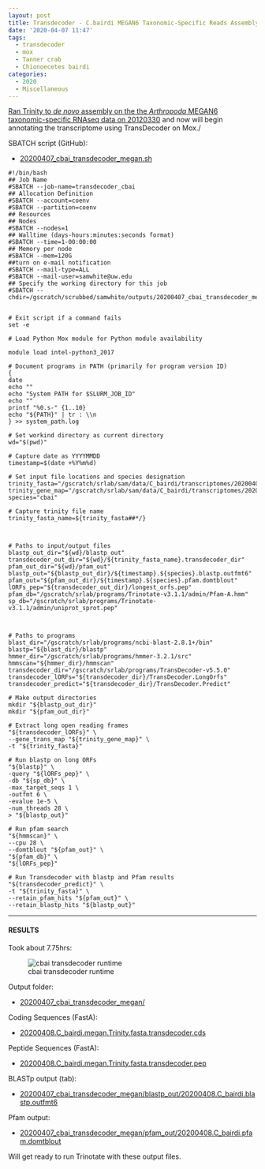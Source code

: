 ```yaml
---
layout: post
title: Transdecoder - C.bairdi MEGAN6 Taxonomic-Specific Reads Assembly from 20200330
date: '2020-04-07 11:47'
tags:
  - transdecoder
  - mox
  - Tanner crab
  - Chionoecetes bairdi
categories:
  - 2020
  - Miscellaneous
---
```

[Ran Trinity to _de novo_ assembly on the the _Arthropoda_ MEGAN6 taxonomic-specific RNAseq data on 20120330](https://robertslab.github.io/sams-notebook/posts/2020/2020-03-30-Transcriptome-Assembly-C.bairdi-with-MEGAN6-Taxonomy-specific-Reads-with-Trinity-on-Mox.html) and now will begin annotating the transcriptome using TransDecoder on Mox./



SBATCH script (GitHub):

- [20200407_cbai_transdecoder_megan.sh](https://github.com/RobertsLab/sams-notebook/blob/master/sbatch_scripts/20200407_cbai_transdecoder_megan.sh)

```shell
#!/bin/bash
## Job Name
#SBATCH --job-name=transdecoder_cbai
## Allocation Definition
#SBATCH --account=coenv
#SBATCH --partition=coenv
## Resources
## Nodes
#SBATCH --nodes=1
## Walltime (days-hours:minutes:seconds format)
#SBATCH --time=1-00:00:00
## Memory per node
#SBATCH --mem=120G
##turn on e-mail notification
#SBATCH --mail-type=ALL
#SBATCH --mail-user=samwhite@uw.edu
## Specify the working directory for this job
#SBATCH --chdir=/gscratch/scrubbed/samwhite/outputs/20200407_cbai_transdecoder_megan


# Exit script if a command fails
set -e

# Load Python Mox module for Python module availability

module load intel-python3_2017

# Document programs in PATH (primarily for program version ID)
{
date
echo ""
echo "System PATH for $SLURM_JOB_ID"
echo ""
printf "%0.s-" {1..10}
echo "${PATH}" | tr : \\n
} >> system_path.log

# Set workind directory as current directory
wd="$(pwd)"

# Capture date as YYYYMMDD
timestamp=$(date +%Y%m%d)

# Set input file locations and species designation
trinity_fasta="/gscratch/srlab/sam/data/C_bairdi/transcriptomes/20200408.C_bairdi.megan.Trinity.fasta"
trinity_gene_map="/gscratch/srlab/sam/data/C_bairdi/transcriptomes/20200408.C_bairdi.megan.Trinity.fasta.gene_trans_map"
species="cbai"

# Capture trinity file name
trinity_fasta_name=${trinity_fasta##*/}



# Paths to input/output files
blastp_out_dir="${wd}/blastp_out"
transdecoder_out_dir="${wd}/${trinity_fasta_name}.transdecoder_dir"
pfam_out_dir="${wd}/pfam_out"
blastp_out="${blastp_out_dir}/${timestamp}.${species}.blastp.outfmt6"
pfam_out="${pfam_out_dir}/${timestamp}.${species}.pfam.domtblout"
lORFs_pep="${transdecoder_out_dir}/longest_orfs.pep"
pfam_db="/gscratch/srlab/programs/Trinotate-v3.1.1/admin/Pfam-A.hmm"
sp_db="/gscratch/srlab/programs/Trinotate-v3.1.1/admin/uniprot_sprot.pep"



# Paths to programs
blast_dir="/gscratch/srlab/programs/ncbi-blast-2.8.1+/bin"
blastp="${blast_dir}/blastp"
hmmer_dir="/gscratch/srlab/programs/hmmer-3.2.1/src"
hmmscan="${hmmer_dir}/hmmscan"
transdecoder_dir="/gscratch/srlab/programs/TransDecoder-v5.5.0"
transdecoder_lORFs="${transdecoder_dir}/TransDecoder.LongOrfs"
transdecoder_predict="${transdecoder_dir}/TransDecoder.Predict"

# Make output directories
mkdir "${blastp_out_dir}"
mkdir "${pfam_out_dir}"

# Extract long open reading frames
"${transdecoder_lORFs}" \
--gene_trans_map "${trinity_gene_map}" \
-t "${trinity_fasta}"

# Run blastp on long ORFs
"${blastp}" \
-query "${lORFs_pep}" \
-db "${sp_db}" \
-max_target_seqs 1 \
-outfmt 6 \
-evalue 1e-5 \
-num_threads 28 \
> "${blastp_out}"

# Run pfam search
"${hmmscan}" \
--cpu 28 \
--domtblout "${pfam_out}" \
"${pfam_db}" \
"${lORFs_pep}"

# Run Transdecoder with blastp and Pfam results
"${transdecoder_predict}" \
-t "${trinity_fasta}" \
--retain_pfam_hits "${pfam_out}" \
--retain_blastp_hits "${blastp_out}"
```

---

#### RESULTS

Took about 7.75hrs:

![cbai transdecoder runtime](https://github.com/RobertsLab/sams-notebook/blob/master/images/screencaps/20200407_cbai_transdecoder_megan_runtime.png?raw=true)

Output folder:

- [20200407_cbai_transdecoder_megan/](https://gannet.fish.washington.edu/Atumefaciens/20200407_cbai_transdecoder_megan/)

Coding Sequences (FastA):

- [20200408.C_bairdi.megan.Trinity.fasta.transdecoder.cds](https://gannet.fish.washington.edu/Atumefaciens/20200407_cbai_transdecoder_megan/20200408.C_bairdi.megan.Trinity.fasta.transdecoder.cds)

Peptide Sequences (FastA):

- [20200408.C_bairdi.megan.Trinity.fasta.transdecoder.pep](https://gannet.fish.washington.edu/Atumefaciens/20200407_cbai_transdecoder_megan/20200408.C_bairdi.megan.Trinity.fasta.transdecoder.pep)

BLASTp output (tab):

- [20200407_cbai_transdecoder_megan/blastp_out/20200408.C_bairdi.blastp.outfmt6](https://gannet.fish.washington.edu/Atumefaciens/20200407_cbai_transdecoder_megan/blastp_out/20200408.C_bairdi.blastp.outfmt6)

Pfam output:

- [20200407_cbai_transdecoder_megan/pfam_out/20200408.C_bairdi.pfam.domtblout](https://gannet.fish.washington.edu/Atumefaciens/20200407_cbai_transdecoder_megan/pfam_out/20200408.C_bairdi.pfam.domtblout)

Will get ready to run Trinotate with these output files.
